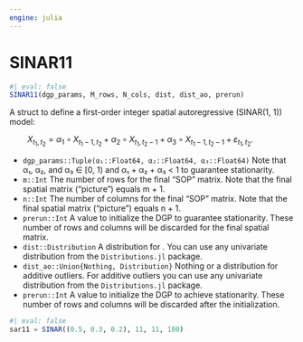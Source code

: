 ```yaml
---
engine: julia
---
```


# SINAR11 {#sec-doc}
    

::: {.callout-note appearance="simple" title="docblock" collapse=false}    


```julia
#| eval: false
SINAR11(dgp_params, M_rows, N_cols, dist, dist_ao, prerun)

```

A struct to define a first-order integer spatial autoregressive (SINAR(1, 1)) model:
 
$\qquad X_{t_1, t_2}=\alpha_1 \circ X_{t_1-1, t_2}+\alpha_2 \circ X_{t_1, t_2-1}+\alpha_3 \circ X_{t_1-1, t_2-1}+\varepsilon_{t_1, t_2}.$ 
 
  * `dgp_params::Tuple(α₁::Float64, α₂::Float64, α₃::Float64)` Note that α₁, α₂, and α₃ ∈ [0, 1) and α₁ + α₂ + α₃ < 1 to guarantee stationarity.
  * `m::Int` The number of rows for the final "SOP" matrix. Note that the final spatial matrix ("picture") equals m + 1.
  * `n::Int` The number of columns for the final "SOP" matrix. Note that the final spatial matrix ("picture") equals n + 1.
  * `prerun::Int` A value to initialize the DGP to guarantee stationarity. These number of rows and columns will be discarded for the final spatial matrix.
  * `dist::Distribution` A distribution for \varepsilon*{t*1, t_2}. You can use any univariate distribution from the `Distributions.jl` package.
  * `dist_ao::Union{Nothing, Distribution}` Nothing or a distribution for additive outliers. For additive outliers you can use any univariate distribution from the `Distributions.jl` package.
  * `prerun::Int` A value to initialize the DGP to achieve stationarity. These number of rows and columns will be discarded after the initialization.

```julia
#| eval: false
sar11 = SINAR((0.5, 0.3, 0.2), 11, 11, 100)

```



:::
    

